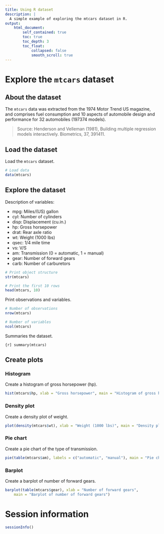 ```yaml
---
title: Using R dataset
description: |
  A simple example of exploring the mtcars dataset in R.
output: 
    html_document:
        self_contained: true
        toc: true
        toc_depth: 3
        toc_float:
            collapsed: false
            smooth_scroll: true
---
```


# Explore the `mtcars` dataset

## About the dataset

The `mtcars` data was extracted from the 1974 Motor Trend US magazine, and comprises fuel consumption and 10 aspects of automobile design and performance for 32 automobiles (197374 models).

> Source: Henderson and Velleman (1981), Building multiple regression models interactively. Biometrics, 37, 391411.

## Load the dataset

Load the `mtcars` dataset.

```r
# Load data
data(mtcars)
```

## Explore the dataset

Description of variables:

- mpg: Miles/(US) gallon
- cyl: Number of cylinders
- disp: Displacement (cu.in.)
- hp: Gross horsepower
- drat: Rear axle ratio
- wt: Weight (1000 lbs)
- qsec: 1/4 mile time
- vs: V/S
- am: Transmission (0 = automatic, 1 = manual)
- gear: Number of forward gears
- carb: Number of carburetors

```r
# Print object structure
str(mtcars)

# Print the first 10 rows
head(mtcars, 10)
```

Print observations and variables.

```r
# Number of observations
nrow(mtcars)

# Number of variables
ncol(mtcars)
```

Summaries the dataset.

```{r]
summary(mtcars)
```

## Create plots

### Histogram

Create a histogram of gross horsepower (hp).

```r
hist(mtcars$hp, xlab = "Gross horsepower", main = "Histogram of gross horsepower")
```

### Density plot

Create a density plot of weight.

```r
plot(density(mtcars$wt), xlab = "Weight (1000 lbs)", main = "Density plot of weight")
```

### Pie chart

Create a pie chart of the type of transmission.

```r
pie(table(mtcars$am), labels = c("automatic", "manual"), main = "Pie chart of transmission")
```

### Barplot

Create a barplot of number of forward gears.

```r
barplot(table(mtcars$gear), xlab = "Number of forward gears", 
	main = "Barplot of number of forward gears")
```

# Session information

```r
sessionInfo()
```
